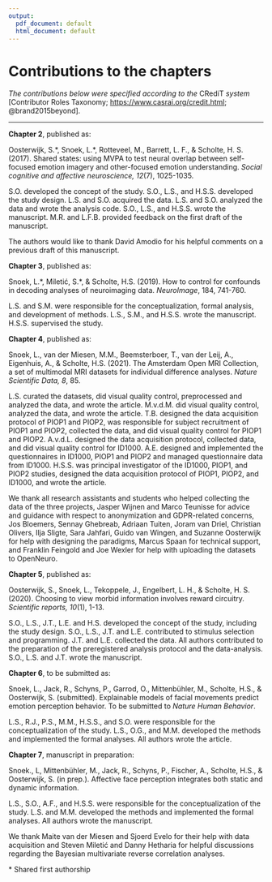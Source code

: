 ```yaml
---
output:
  pdf_document: default
  html_document: default
---
```

# Contributions to the chapters {-}
\chaptermark{Contributions to chapters}
\setlength{\parindent}{0pt}
\small

_The contributions below were specified according to the_ CRediT _system_ [Contributor Roles Taxonomy; <https://www.casrai.org/credit.html>; @brand2015beyond].

---

**Chapter 2**, published as:

Oosterwijk, S.\*, Snoek, L.\*, Rotteveel, M., Barrett, L. F., & Scholte, H. S. (2017). Shared states: using MVPA to test neural overlap between self-focused emotion imagery and other-focused emotion understanding. *Social cognitive and affective neuroscience, 12*(7), 1025-1035.

S.O. developed the concept of the study. S.O., L.S., and H.S.S. developed the study design. L.S. and S.O. acquired the data. L.S. and S.O. analyzed the data and wrote the analysis code. S.O., L.S., and H.S.S. wrote the manuscript. M.R. and L.F.B. provided feedback on the first draft of the manuscript.

The authors would like to thank David Amodio for his helpful comments on a previous draft of this manuscript. 

**Chapter 3**, published as:

Snoek, L.\*, Miletić, S.\*, & Scholte, H.S. (2019). How to control for confounds in decoding analyses of neuroimaging data. _NeuroImage_, 184, 741-760.

L.S. and S.M. were responsible for the conceptualization, formal analysis, and development of methods. L.S., S.M., and H.S.S. wrote the manuscript. H.S.S. supervised the study.

**Chapter 4**, published as:

Snoek, L., van der Miesen, M.M., Beemsterboer, T., van der Leij, A., Eigenhuis, A., & Scholte, H.S. (2021). The Amsterdam Open MRI Collection, a set of multimodal MRI datasets for individual difference analyses. _Nature Scientific Data, 8_, 85.

L.S. curated the datasets, did visual quality control, preprocessed and analyzed the data, and wrote the article. M.v.d.M. did visual quality control, analyzed the data, and wrote the article. T.B. designed the data acquisition protocol of PIOP1 and PIOP2, was responsible for subject recruitment of PIOP1 and PIOP2, collected the data, and did visual quality control for PIOP1 and PIOP2. A.v.d.L. designed the data acquisition protocol, collected data, and did visual quality control for ID1000. A.E. designed and implemented the questionnaires in ID1000, PIOP1 and PIOP2 and managed questionnaire data from ID1000. H.S.S. was principal investigator of the ID1000, PIOP1, and PIOP2 studies, designed the data acquisition protocol of PIOP1, PIOP2, and ID1000, and wrote the article.

We thank all research assistants and students who helped collecting the data of the three projects, Jasper Wijnen and Marco Teunisse for advice and guidance with respect to anonymization and GDPR-related concerns, Jos Bloemers, Sennay Ghebreab, Adriaan Tuiten, Joram van Driel, Christian Olivers, Ilja Sligte, Sara Jahfari, Guido van Wingen, and Suzanne Oosterwijk for help with designing the paradigms, Marcus Spaan for technical support, and Franklin Feingold and Joe Wexler for help with uploading the datasets to OpenNeuro.

**Chapter 5**, published as:

Oosterwijk, S., Snoek, L., Tekoppele, J., Engelbert, L. H., & Scholte, H. S. (2020). Choosing to view morbid information involves reward circuitry. *Scientific reports, 10*(1), 1-13.

S.O., L.S., J.T., L.E. and H.S. developed the concept of the study, including the study design. S.O., L.S., J.T. and L.E. contributed to stimulus selection and programming. J.T. and L.E. collected the data. All authors contributed to the preparation of the preregistered analysis protocol and the data-analysis. S.O., L.S. and J.T. wrote the manuscript.

**Chapter 6**, to be submitted as:

Snoek, L., Jack, R., Schyns, P., Garrod, O., Mittenbühler, M., Scholte, H.S., & Oosterwijk, S. (submitted). Explainable models of facial movements predict emotion perception behavior. To be submitted to *Nature Human Behavior*.

L.S., R.J., P.S., M.M., H.S.S., and S.O. were responsible for the conceptualization of the study. L.S., O.G., and M.M. developed the methods and implemented the formal analyses. All authors wrote the article.

**Chapter 7**, manuscript in preparation:

Snoek., L, Mittenbühler, M., Jack, R., Schyns, P., Fischer, A., Scholte, H.S., & Oosterwijk, S. (in prep.). Affective face perception integrates both static and dynamic information.

L.S., S.O., A.F., and H.S.S. were responsible for the conceptualization of the study. L.S. and M.M. developed the methods and implemented the formal analyses. All authors wrote the manuscript.

We thank Maite van der Miesen and Sjoerd Evelo for their help with data acquisition and Steven Miletić and Danny Hetharia for helpful discussions regarding the Bayesian multivariate reverse correlation analyses.

\* Shared first authorship
